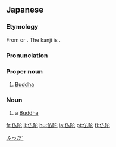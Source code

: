 ==Japanese==
{{wikipedia|lang=ja}}
{{ja-kanjitab|ぶつ|だ|yomi=o}}
{{ja-kanjitab|ぶつ|k1=ぶっ|だ|yomi=irr|sort=ふっだ'}}

===Etymology===
From {{etyl|pi|ja|sort=ふっだ'}} {{m|pi|buddha}} or {{etyl|sa|ja|sort=ふっだ'}} {{m|sa|बुद्ध}}. The kanji is {{ateji|sort=ふっだ'}}.

===Pronunciation===
{{ja-pron|acc=a|ぶつだ|y=go}}

===Proper noun===
{{ja-pos|proper|ぶっだ|ブッダ|kyu=佛陀}} {{ja-altread|hira=ぶつだ|rom=Butsuda}}

# {{lb|ja|Buddhism|sort=ふっだ'}} [[Buddha]]

===Noun===
{{ja-noun|ぶっだ|ブッダ|kyu=佛陀}} {{ja-altread|hira=ぶつだ|rom=butsuda}}

# {{lb|ja|Buddhism|sort=ふっだ'}} a [[Buddha]]
[[Category:ja:Individuals|ふっだ']]
[[fr:仏陀]]
[[li:仏陀]]
[[hu:仏陀]]
[[ja:仏陀]]
[[pt:仏陀]]
[[fi:仏陀]]